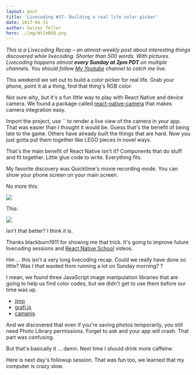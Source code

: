 ```yaml
---
layout: post
title: 'Livecoding #37- Building a real life color picker'
date: 2017-04-11
author: Swizec Teller
hero: ./img/WtJeBOQ.png
---
```

_This is a Livecoding Recap – an almost-weekly post about interesting things discovered while livecoding. Shorter than 500 words. With pictures. Livecoding happens almost **every Sunday at 2pm PDT** on multiple channels. You should follow [My Youtube](https://www.youtube.com/channel/UCoyHgaeLLI7Knp7LDHOwZMw) channel to catch me live._





This weekend we set out to build a color picker for real life. Grab your phone, point it at a thing, find that thing's RGB color.



Not sure _why_, but it's a fun little way to play with React Native and device camera. We found a package called [react-native-camera](https://github.com/lwansbrough/react-native-camera) that makes camera integration easy.



Import the project, use `` to render a live view of the camera in your app. That was easier than I thought it would be. Guess that's the benefit of being late to the game. Others have already built the things that are hard. Now you just gotta put them together like LEGO pieces in novel ways.



That's the main benefit of React Native isn't it? Components that do stuff and fit together. Little glue code to write. Everything fits.



My favorite discovery was Quicktime's movie recording mode. You can show your phone screen on your main screen.



No more this:



![](./img/WtJeBOQ.png)



This:



![](./img/jayjVA6.png)



Isn't that better? I think it is.



Thanks blackburn1911 for showing me that trick. It's going to improve future livecoding sessions and [React Native School](http://reactnative.school) videos.



Hm ... this isn't a very long livecoding recap. Could we really have done so little? Was I _that_ wasted from running a lot on Sunday morning? ?



I mean, we found three JavaScript image manipulation libraries that are going to help us find color codes, but we didn't get to use them before our time was up.



- [jimp](https://github.com/oliver-moran/jimp)
- [grafi.js](http://grafijs.org/)
- [camanjs](http://camanjs.com/)



And we discovered that even if you're saving photos temporarily, you still need Photo Library permissions. Forget to ask and your app will crash. That part was confusing.



But that's basically it ... damn. Next time I should drink more caffeine.



Here is next day's followup session. That was fun too, we learned that my computer is crazy slow.